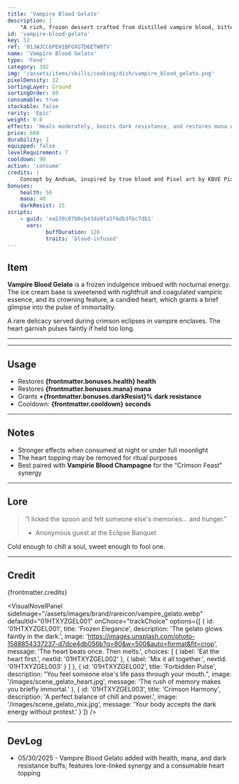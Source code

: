 ```yaml
---
title: 'Vampire Blood Gelato'
description: | 
    "A rich, frozen dessert crafted from distilled vampire blood, bitter nightfruit, and crowned with a candied heart. Sweetness meets sin."
id: 'vampire-blood-gelato'
key: 52
ref: '01JWJCC6PEH1BFGXGTD6ETW0TV'
name: 'Vampire Blood Gelato'
type: 'Food'
category: 392
img: '/assets/items/skills/cooking/dish/vampire_blood_gelato.png'
pixelDensity: 32
sortingLayer: Ground
sortingOrder: 60
consumable: true
stackable: false
rarity: 'Epic'
weight: 0.8
effects: 'Heals moderately, boosts dark resistance, and restores mana when eaten under moonlight.'
price: 600
durability: 1
equipped: false
levelRequirement: 7
cooldown: 90
action: 'consume'
credits: |
    Concept by Andsam, inspired by true blood and Pixel art by KBVE Pixel Workshop.
bonuses:
    health: 50
    mana: 40
    darkResist: 15
scripts:
    - guid: 'ea539c07b0cb43da9fa5f6db3fbc7db1'
      vars:
            buffDuration: 120
            traits: 'blood-infused'
---
```



## Item

**Vampire Blood Gelato** is a frozen indulgence imbued with nocturnal energy. 
The ice cream base is sweetened with nightfruit and coagulated vampiric essence, and its crowning feature, a candied heart, which grants a brief glimpse into the pulse of immortality.

A rare delicacy served during crimson eclipses in vampire enclaves.
The heart garnish pulses faintly if held too long.

---

<ItemDBPanel data={frontmatter} />

---
<Adsense />

## Usage

- Restores **{frontmatter.bonuses.health} health**  
- Restores **{frontmatter.bonuses.mana} mana**  
- Grants **+{frontmatter.bonuses.darkResist}% dark resistance**  
- Cooldown: **{frontmatter.cooldown} seconds**

---

## Notes

- Stronger effects when consumed at night or under full moonlight  
- The heart topping may be removed for ritual purposes  
- Best paired with **Vampirie Blood Champagne** for the “Crimson Feast” synergy

---

## Lore

> “I licked the spoon and felt someone else's memories… and hunger.”  
> - Anonymous guest at the Eclipse Banquet

Cold enough to chill a soul, sweet enough to fool one.

---

## Credit

{frontmatter.credits}

<VisualNovelPanel
  sideImage="/assets/images/brand/rareicon/vampire_gelato.webp"
  defaultId="01HTXYZGEL001"
  onChoice="trackChoice"
  options={[
    {
      id: '01HTXYZGEL001',
      title: 'Frozen Elegance',
      description: 'The gelato glows faintly in the dark.',
      image: 'https://images.unsplash.com/photo-1588854337237-d7dce4db056b?q=80&w=500&auto=format&fit=crop',
      message: 'The heart beats once. Then melts.',
      choices: [
        { label: 'Eat the heart first.', nextId: '01HTXYZGEL002' },
        { label: 'Mix it all together.', nextId: '01HTXYZGEL003' }
      ]
    },
    {
      id: '01HTXYZGEL002',
      title: 'Forbidden Pulse',
      description: "You feel someone else's life pass through your mouth.",
      image: '/images/scene_gelato_heart.jpg',
      message: 'The rush of memory makes you briefly immortal.'
    },
    {
      id: '01HTXYZGEL003',
      title: 'Crimson Harmony',
      description: 'A perfect balance of chill and power.',
      image: '/images/scene_gelato_mix.jpg',
      message: 'Your body accepts the dark energy without protest.'
    }
  ]}
/>

---

## DevLog

- 05/30/2025 - Vampire Blood Gelato added with health, mana, and dark resistance buffs; features lore-linked synergy and a consumable heart topping
